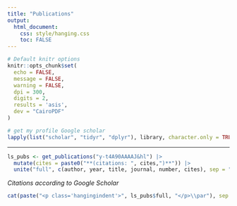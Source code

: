 ```yaml
---
title: "Publications"
output:
  html_document:
    css: style/hanging.css
    toc: FALSE
---
```


```r
# Default knitr options
knitr::opts_chunk$set(
  echo = FALSE, 
  message = FALSE,
  warning = FALSE,
  dpi = 300, 
  digits = 2,
  results = 'asis',
  dev = "CairoPDF"
)
```


```r
# get my profile Google scholar
lapply(list("scholar", "tidyr", "dplyr"), library, character.only = TRUE) 
```

---


```r
ls_pubs <- get_publications("y-t4A90AAAAJ&hl") |> 
  mutate(cites = paste0("**(citations: ", cites,")**")) |> 
  unite("full", c(author, year, title, journal, number, cites), sep = ", ")
```


*Citations according to Google Scholar*


```r
cat(paste("<p class='hangingindent'>", ls_pubs$full, "</p>\\par"), sep = '\n')
```


